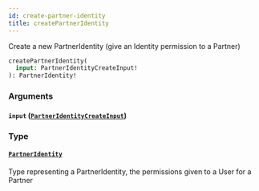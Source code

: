 ```yaml
---
id: create-partner-identity
title: createPartnerIdentity
---
```



Create a new PartnerIdentity (give an Identity permission to a Partner)


```graphql
createPartnerIdentity(
  input: PartnerIdentityCreateInput!
): PartnerIdentity!

```


### Arguments

#### `input` ([`PartnerIdentityCreateInput`](/developers/shared-apis/adminidentity-api/graphql/reference/inputs/partner-identity-create-input))




### Type

#### [`PartnerIdentity`](/developers/shared-apis/adminidentity-api/graphql/reference/objects/partner-identity) 

Type representing a PartnerIdentity, the permissions given to a User for a Partner




